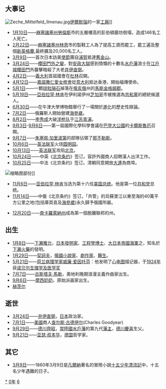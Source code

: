 {{yearTOC|1860|清'''[[咸丰|咸丰]]十年'''；[[太平天国|太平天国]]'''[[太平天国_(年號)|太平天国]][[庚申|庚申]]十年'''；大成'''[[洪德_(陳開)|洪德]]六年'''；李永和'''[[顺天_(李永和)|顺天]]元年'''；宋继鹏'''[[天縱|天縱]]元年'''；越南'''[[嗣德|嗣德]]十三年'''；日本'''[[安政|安政]]七年'''，'''[[萬延|萬延]]元年'''}}

== 大事记 ==
[[File:Zeche_Mittelfeld_Ilmenau.jpg|thumb]][[伊爾默瑙|伊爾默瑙]]的一家[[工廠|工廠]]]]
*[[1月10日|1月10日]]——[[麻塞諸塞州|麻塞諸塞州]][[勞倫斯|勞倫斯]]市的五層樓高的彭伯頓磨坊倒塌，造成146名工人死亡。
*[[2月22日|2月22日]]——[[麻塞諸塞州|麻塞諸塞州]][[林恩|林恩]]市的製鞋工人為了提高工資而罷工，罷工遍及整個[[新英格蘭|新英格蘭]],最終擴及20,000名工人。
*[[3月9日|3月9日]]——首次日本訪美[[使節|使節]]團自[[浦賀|浦賀]]抵達[[舊金山|舊金山]]。
*[[3月24日|3月24日]]——[[櫻田門外之變|櫻田門外之變]]，對[[安政大獄|安政大獄]]感到憤慨的十數名[[水戶藩|水戶藩]]浪士在[[江戶城|江戶城]][[櫻田門|櫻田門]]外襲擊暗殺了大老[[井伊直弼|井伊直弼]]。
*[[4月2日|4月2日]]——[[義大利|義大利]]首屆國會在[[都靈|杜林]]召開。
*[[4月12日|4月12日]]——[[嘉諾撒仁愛女修會|嘉諾撒仁愛女修會]]從[[意大利|意大利]]抵达香港，開始福傳使命。
*[[5月1日|5月1日]]——一顆[[球粒隕石|球粒隕石]]掉落在[[俄亥俄|俄亥俄]]州的[[馬斯金格姆縣|馬斯金格姆郡]]。
*[[5月19日|5月19日]]——[[亞伯拉罕·林肯|亞伯拉罕·林肯]]在伊利諾伊州[[芝加哥|芝加哥]]市被推選為[[共和黨_(美國)|共和黨]]的總統候選人。
*[[6月30日|6月30日]]——在牛津大學博物館舉行了一場關於[[進化|進化]]的歷史性辯論。
*[[7月2日|7月2日]]——俄羅斯人開始營建[[海參崴|海參崴]]。
*[[8月2日|8月2日]]——[[李秀成|李秀成]]大破[[洋枪队|洋枪队]]于[[江苏|江苏]][[青浦|青浦]]。
*[[9月3日|9月3日]]-[[9月6日|9月6日]]——第一屆國際化學科學會議在[[巴登大公國|巴登大公國]]的[[卡爾斯魯厄會議|卡爾斯魯厄]]召開。
*[[9月7日|9月7日]]——[[朱塞佩·加里波第|朱塞佩·加里波第]]的部隊佔領了[[那不勒斯|那不勒斯]]。
*[[10月6日|10月6日]]——[[英法联军|英法联军]]火烧[[圆明园|圆明园]]。
*[[10月13日|10月13日]]——[[英法联军|英法联军]]攻陷[[北京|北京]]。
*[[10月24日|10月24日]]——中英《[[北京条约|北京条约]]》签订。容許外國商人招聘漢人出洋工作。
*[[10月25日|10月25日]]——中法《北京条约》签订。清朝同意開放[[大連|大連]]為商埠。
[[File:Map_of_Hong_Kong_in_First_Convention_of_Peking_in_1860.jpg|缩略图]]部份]]
*[[11月6日|11月6日]]——[[亚伯拉罕·林肯|亚伯拉罕·林肯]]当选为第十六任[[美国总统|美国总统]]。他是第一位[[共和黨_(美國)|共和党]]总统。
*[[11月14日|11月14日]]——中俄《北京条约》签订。「共管」的烏蘇里江以東至海的40萬平方公里之地(包括庫頁島及[[海參崴|海參崴]])永久歸予俄國所屬。

*[[12月20日|12月20日]]——[[南卡羅萊納州|南卡羅萊納州]]成為第一個脫離聯邦的州。

== 出生 ==
*[[1月8日|1月8日]]——[[下瀨雅允|下瀨雅允]]，[[日本|日本]][[發明家|發明家]]、[[工程學博士|工程學博士]]、[[大日本帝國海軍|大日本帝國海軍]]之{{lj|軍屬 (用語)|軍属|軍屬}}，知名於[[下瀨火藥|下瀨火藥]]的發明。
*[[1月29日|1月29日]]——[[契訶夫|契訶夫]]，[[俄國|俄國]][[小說家|小說家]]、[[劇作家|劇作家]]、[[醫生|醫生]]。
*[[5月21日|5月21日]]——[[荷兰|荷兰]][[病理学家|病理学家]][[威廉·爱因托芬|威廉·爱因托芬]]：他发明了[[心电图|心电图]]描记器，于[[1924年|1924年]]获[[诺贝尔奖|诺贝尔生理学及医学奖]]
*[[7月7日|7月7日]]——[[古斯塔夫·馬勒|古斯塔夫·馬勒]]，奧地利晚期浪漫主義作曲家出生。
*[[9月6日|9月6日]]——[[摩西奶奶|摩西奶奶]]，原始派画家出生。
*[[赫茨尔|赫茨尔]]

== 逝世 ==
*[[3月24日|3月24日]]——[[井伊直弼|井伊直弼]]，[[日本|日本]]政治家。
*[[7月1日|7月1日]]——[[美國|美國]]商人[[查尔斯·古德伊尔|查尔斯·古德伊尔]](Charles Goodyear)
*[[9月29日|9月29日]]——[[德川齊昭|德川齊昭]]，[[常陸國|常陸國]][[水戶藩|水戶藩]]的第九代[[藩主|藩主]]，[[德川慶喜|德川慶喜]]生父。
*[[9月21日|9月21日]]——[[亚瑟·叔本华|亚瑟·叔本华]]，[[德国|德国]]哲学家。

== 其它 ==
{{Wikisource year mention}}
*[[3月9日|3月9日]]——1860年3月9日是[[凡爾納|凡爾納]]著名的冒險小說[[十五少年漂流記|十五少年漂流記]]中，十五名少年遇難的日子。

[[Category:1860年|*]]
[[Category:1860年代|0年]]
[[Category:19世纪各年|6]]